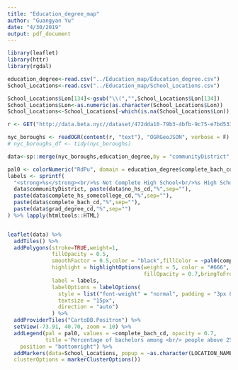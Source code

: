 ```yaml
---
title: "Education_degree_map"
author: "Guangyan Yu"
date: "4/30/2019"
output: pdf_document
---
```


```r
library(leaflet)
library(httr)
library(rgdal)

education_degree<-read.csv("../Education_map/Education_degree.csv")
School_Locations<-read.csv("../Education_map/School_Locations.csv")

School_Locations$Lon[134]<-gsub("\\(","",School_Locations$Lon[134])
School_Locations$Lon<-as.numeric(as.character(School_Locations$Lon))
School_Locations<-School_Locations[-which(is.na(School_Locations$Lon)),]

r <- GET("http://data.beta.nyc//dataset/472dda10-79b3-4bfb-9c75-e7bd5332ec0b/resource/d826bbc6-a376-4642-8d8b-3a700d701557/download/88472a1f6fd94fef97b8c06335db60f7nyccommunitydistricts.geojson")

nyc_boroughs <- readOGR(content(r, "text"), "OGRGeoJSON", verbose = F)
# nyc_boroughs_df <- tidy(nyc_boroughs)

data<-sp::merge(nyc_boroughs,education_degree,by = "communityDistrict",sort=FALSE,duplicateGeoms = TRUE,all.x=FALSE)

pal0 <- colorNumeric("RdPu", domain = education_degree$complete_bach_cd)
labels <- sprintf(
  "<strong>%s</strong><br/>%s Not Complete High School<br/>%s High School Completed<br/>%s Bachelor Completed<br/>%s Master Completed",
  data$communityDistrict, paste(data$no_hs_cd,"%",sep=""),
  paste(data$complete_hs_somecollege_cd,"%",sep=""),
  paste(data$complete_bach_cd,"%",sep=""),
  paste(data$grad_degree_cd,"%",sep="")
) %>% lapply(htmltools::HTML)


leaflet(data) %>%
  addTiles() %>% 
  addPolygons(stroke=TRUE,weight=1,
              fillOpacity = 0.5,
              smoothFactor = 0.5,color = "black",fillColor = ~pal0(complete_bach_cd),
              highlight = highlightOptions(weight = 5, color = "#666", 
                                           fillOpacity = 0.7,bringToFront = TRUE),
              label = labels,
              labelOptions = labelOptions(
                style = list("font-weight" = "normal", padding = "3px 8px"),
                textsize = "15px",
                direction = "auto")
              ) %>%
  addProviderTiles("CartoDB.Positron") %>%
  setView(-73.91, 40.70, zoom = 10) %>%
  addLegend(pal = pal0, values = ~complete_bach_cd, opacity = 0.7, 
            title ='Percentage of bachelors among <br/> people above 25 years old',
    position = "bottomright") %>%
  addMarkers(data=School_Locations, popup = ~as.character(LOCATION_NAME),
  clusterOptions = markerClusterOptions())

```









